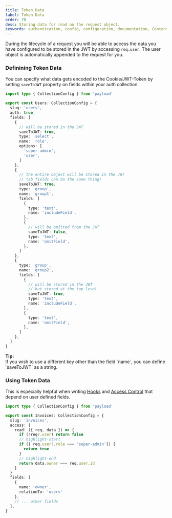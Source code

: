 ```yaml
---
title: Token Data
label: Token Data
order: 70
desc: Storing data for read on the request object.
keywords: authentication, config, configuration, documentation, Content Management System, cms, headless, javascript, node, react, nextjs
---
```


During the lifecycle of a request you will be able to access the data you have configured to be stored in the JWT by accessing `req.user`. The user object is automatically appended to the request for you.

### Definining Token Data

You can specify what data gets encoded to the Cookie/JWT-Token by setting `saveToJWT` property on fields within your auth collection.

```ts
import type { CollectionConfig } from 'payload'

export const Users: CollectionConfig = {
  slug: 'users',
  auth: true,
  fields: [
    {
      // will be stored in the JWT
      saveToJWT: true,
      type: 'select',
      name: 'role',
      options: [
        'super-admin',
        'user',
      ]
    },
    {
      // the entire object will be stored in the JWT
      // tab fields can do the same thing!
      saveToJWT: true,
      type: 'group',
      name: 'group1',
      fields: [
        {
          type: 'text',
          name: 'includeField',
        },
        {
          // will be omitted from the JWT
          saveToJWT: false,
          type: 'text',
          name: 'omitField',
        },
      ]
    },
    {
      type: 'group',
      name: 'group2',
      fields: [
        {
          // will be stored in the JWT
          // but stored at the top level
          saveToJWT: true,
          type: 'text',
          name: 'includeField',
        },
        {
          type: 'text',
          name: 'omitField',
        },
      ]
    },
  ]
}
```

<Banner type="success">
  <strong>Tip:</strong>
  <br/>
  If you wish to use a different key other than the field `name`, you can define `saveToJWT` as a string.
</Banner>


### Using Token Data

This is especially helpful when writing [Hooks](../hooks/overview) and [Access Control](../access-control/overview) that depend on user defined fields.

```ts
import type { CollectionConfig } from 'payload'

export const Invoices: CollectionConfig = {
  slug: 'invoices',
  access: {
    read: ({ req, data }) => {
      if (!req?.user) return false
      // highlight-start
      if ({ req.user?.role === 'super-admin'}) {
        return true
      }
      // highlight-end
      return data.owner === req.user.id
    }
  }
  fields: [
    {
      name: 'owner',
      relationTo: 'users'
    },
    // ... other fields
  ],
}
```
